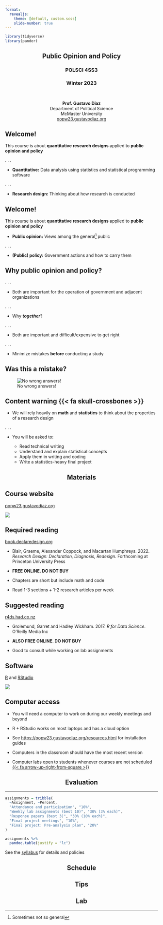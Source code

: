 ```yaml
---
format:
  revealjs:
    theme: [default, custom.scss]
    slide-number: true
---
```


```r
library(tidyverse)
library(pander)
```


::: {style="text-align: center"}
## Public Opinion and Policy{.center background-color="#ac1455"}
### POLSCI 4SS3
### Winter 2023

&nbsp;


**Prof. Gustavo Diaz**   
Department of Political Science  
McMaster University  
[popw23.gustavodiaz.org](https://popw23.gustavodiaz.org/)
:::

## Welcome!

This course is about **quantitative research designs** applied to **public opinion and policy**

. . .

- **Quantitative:** Data analysis using statistics and statistical programming software

. . .

- **Research design:** Thinking about how research is conducted

## Welcome! {visibility="uncounted"}

This course is about **quantitative research designs** applied to **public opinion and policy**

- **Public opinion:** Views among the general^[Sometimes not so general] public

. . .

- **(Public) policy:** Government actions and how to carry them

## Why public opinion and policy?

. . .

- Both are important for the operation of government and adjacent organizations

. . .

- Why ***together***?

. . .

- Both are important and difficult/expensive to get right

. . .

- Minimize mistakes **before** conducting a study

## Was this a mistake?

![No wrong answers!](figs/arrivecan.png){fig-align="center"}

## Content warning {{< fa skull-crossbones >}}

- We will rely heavily on **math** and **statistics** to think about the properties of a research design

. . .

- You will be asked to:

    - Read technical writing
    - Understand and explain statistical concepts
    - Apply them in writing and coding
    - Write a statistics-heavy final project
    
::: {style="text-align: center"}
# Materials {.center background-color="#FDBF57"}
:::

## Course website

[popw23.gustavodiaz.org](https://popw23.gustavodiaz.org/)

![](figs/website.png){fig-align="center"}

## Required reading

[book.declaredesign.org](https://book.declaredesign.org/)

- Blair, Graeme, Alexander Coppock, and Macartan Humphreys. 2022. *Research Design: Declaration, Diagnosis, Redesign*. Forthcoming at Princeton University Press

- **FREE ONLINE. DO NOT BUY**

- Chapters are short but include math and code

- Read 1-3 sections + 1-2 research articles per week

## Suggested reading

[r4ds.had.co.nz](https://r4ds.had.co.nz/)

- Grolemund, Garret and Hadley Wickham. 2017. *R for Data Science*. O’Reilly Media Inc

- **ALSO FREE ONLINE. DO NOT BUY**

- Good to consult while working on lab assignments

## Software

[R](https://www.r-project.org/) and [RStudio](https://posit.co/downloads/)

![](figs/rstudio_ide.png){fig-align="center"}

## Computer access

- You will need a computer to work on during our weekly meetings and beyond

- R + RStudio works on most laptops and has a cloud option

- See <https://popw23.gustavodiaz.org/resources.html> for installation guides

- Computers in the classroom should have the most recent version

- Computer labs open to students whenever courses are not scheduled [{{< fa arrow-up-right-from-square >}}](https://uts.mcmaster.ca/services/teaching-and-learning/computer-labs/)

::: {style="text-align: center"}
# Evaluation {.center background-color="#FDBF57"}
:::

---

```r
assignments = tribble(
  ~Assignment, ~Percent,
  "Attendance and participation", "10%",
  "Weekly lab assignments (best 10)", "30% (3% each)",
  "Response papers (best 3)", "30% (10% each)",
  "Final project meetings", "10%",
  "Final project: Pre-analysis plan", "20%"
)
```



```r
assignments %>% 
  pandoc.table(justify = "lc")
```

::: footer
See the [syllabus](https://popw23.gustavodiaz.org/syllabus.html) for details and policies
:::

::: {style="text-align: center"}
# Schedule {.center background-color="#FDBF57"}
:::

::: {style="text-align: center"}
# Tips {.center background-color="#FDBF57"}
:::

::: {style="text-align: center"}
# Lab {.center background-color="#007096"}
:::
